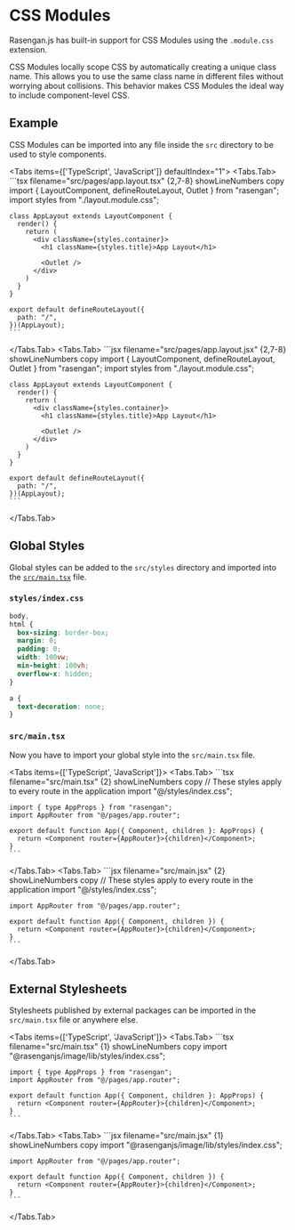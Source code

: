 
# CSS Modules

Rasengan.js has built-in support for CSS Modules using the `.module.css` extension.

CSS Modules locally scope CSS by automatically creating a unique class name. 
This allows you to use the same class name in different files without worrying about collisions. 
This behavior makes CSS Modules the ideal way to include component-level CSS.

## Example

CSS Modules can be imported into any file inside the `src` directory to be used to style components.

<Tabs items={['TypeScript', 'JavaScript']} defaultIndex="1">
  <Tabs.Tab>
    ```tsx filename="src/pages/app.layout.tsx" {2,7-8} showLineNumbers copy
    import { LayoutComponent, defineRouteLayout, Outlet } from "rasengan";
    import styles from "./layout.module.css";

    class AppLayout extends LayoutComponent {
      render() {
        return (
          <div className={styles.container}>
            <h1 className={styles.title}>App Layout</h1>

            <Outlet />
          </div>
        )
      }
    }

    export default defineRouteLayout({
      path: "/",
    })(AppLayout);
    ```
  </Tabs.Tab>
  <Tabs.Tab>
    ```jsx filename="src/pages/app.layout.jsx" {2,7-8} showLineNumbers copy
    import { LayoutComponent, defineRouteLayout, Outlet } from "rasengan";
    import styles from "./layout.module.css";

    class AppLayout extends LayoutComponent {
      render() {
        return (
          <div className={styles.container}>
            <h1 className={styles.title}>App Layout</h1>

            <Outlet />
          </div>
        )
      }
    }

    export default defineRouteLayout({
      path: "/",
    })(AppLayout);
    ```
  </Tabs.Tab>
</Tabs>

## Global Styles

Global styles can be added to the `src/styles` directory and imported into the [`src/main.tsx`](/docs/api-reference/file-conventions/main) file.

### `styles/index.css` 

```css filename="src/styles/index.css" showLineNumbers copy
body,
html {
  box-sizing: border-box;
  margin: 0;
  padding: 0;
  width: 100vw;
  min-height: 100vh;
  overflow-x: hidden;
}

a {
  text-decoration: none;
}
```

### `src/main.tsx`

Now you have to import your global style into the `src/main.tsx` file.

<Tabs items={['TypeScript', 'JavaScript']}>
  <Tabs.Tab>
    ```tsx filename="src/main.tsx" {2} showLineNumbers copy
    // These styles apply to every route in the application
    import "@/styles/index.css";

    import { type AppProps } from "rasengan";
    import AppRouter from "@/pages/app.router";

    export default function App({ Component, children }: AppProps) {
      return <Component router={AppRouter}>{children}</Component>;
    }
    ```
  </Tabs.Tab>
  <Tabs.Tab>
    ```jsx filename="src/main.jsx" {2} showLineNumbers copy
    // These styles apply to every route in the application
    import "@/styles/index.css";

    import AppRouter from "@/pages/app.router";

    export default function App({ Component, children }) {
      return <Component router={AppRouter}>{children}</Component>;
    }
    ```
  </Tabs.Tab>
</Tabs>

## External Stylesheets

Stylesheets published by external packages can be imported in the `src/main.tsx` file or anywhere else.

<Tabs items={['TypeScript', 'JavaScript']}>
  <Tabs.Tab>
    ```tsx filename="src/main.tsx" {1} showLineNumbers copy
    import "@rasenganjs/image/lib/styles/index.css";

    import { type AppProps } from "rasengan";
    import AppRouter from "@/pages/app.router";

    export default function App({ Component, children }: AppProps) {
      return <Component router={AppRouter}>{children}</Component>;
    }
    ```
  </Tabs.Tab>
  <Tabs.Tab>
    ```jsx filename="src/main.jsx" {1} showLineNumbers copy
    import "@rasenganjs/image/lib/styles/index.css";

    import AppRouter from "@/pages/app.router";

    export default function App({ Component, children }) {
      return <Component router={AppRouter}>{children}</Component>;
    }
    ```
  </Tabs.Tab>
</Tabs>